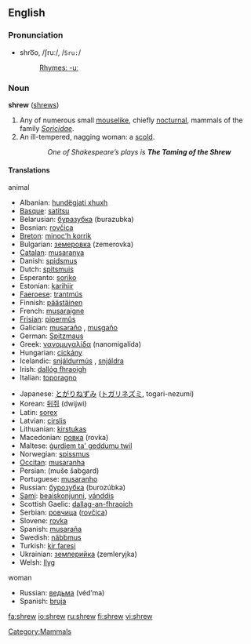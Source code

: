 ==English==

===Pronunciation===
*shro͞o, /ʃruː/, /<tt>Sru:</tt>/
*:[[Rhymes:English:-uː|Rhymes: -uː]]

===Noun===
'''shrew''' ([[shrews]])

# Any of numerous small [[mouselike]], chiefly [[nocturnal]], mammals of the family ''[[Soricidae]]''.
# An ill-tempered, nagging woman: a [[scold]].
::''One of Shakespeare’s plays is '''The Taming of the Shrew'''''

====Translations====
;animal
{{top}}
*Albanian: [[hundëgjati xhuxh]] {{g|Albanian}}
*[[Basque]]: [[satitsu]]
*Belarusian: [[буразубка]] (burazubka) {{f}}
*Bosnian: [[rovčica]] {{f}}
*[[Breton]]: [[minoc'h korrik]]
*Bulgarian: [[земеровка]] (zemerovka) {{f}}
*[[Catalan]]: [[musaranya]] {{f}}
*Danish: [[spidsmus]] {{c}}
*Dutch: [[spitsmuis]] {{f}}
*Esperanto: [[soriko]]
*Estonian: [[karihiir]]
*[[Faeroese]]: [[trantmús]] {{f}}
*Finnish: [[päästäinen]]
*French: [[musaraigne]] {{f}}
*[[Frisian]]: [[pipermûs]] {{f}}
*Galician: [[musaraño]] {{m}}, [[musgaño]] {{m}}
*German: [[Spitzmaus]] {{f}}
*Greek: [[νανομυγαλίδα]] (nanomigalída) {{f}}
*Hungarian: [[cickány]]
*Icelandic: [[snjáldurmús]] {{f}}, [[snjáldra]] {{f}}
*Irish: [[dallóg fhraoigh]] {{g|Irish}}
*Italian: [[toporagno]] {{m}}
{{mid}}
*Japanese: [[とがりねずみ]] ([[トガリネズミ]], togari-nezumi)
*Korean:  [[뒤쥐]] (dwijwi)
*Latin: [[sorex]] {{m}}
*Latvian: [[cirslis]] {{g|Latvian}}
*Lithuanian: [[kirstukas]] {{g|Lithuanian}}
*Macedonian: [[ровка]] (rovka) {{f}}
*Maltese: [[ġurdiem ta' geddumu twil]] {{m}}
*Norwegian: [[spissmus]] {{c}}
*[[Occitan]]: [[musaranha]] {{f}}
*Persian: {{FAchar|[[موش شبگرد]]}} (muše šabgard)
*Portuguese: [[musaranho]] {{m}}
*Russian: [[бурозубка]] (burozúbka) {{f}}
*[[Sami]]: [[beaiskonjunni]], [[vánddis]]
*Scottish Gaelic: [[dallag-an-fhraoich]] {{g|Scottish Gaelic}}
*Serbian: [[ровчица]] ([[rovčica]]) {{f}}
*Slovene: [[rovka]] {{f}}
*Spanish: [[musaraña]] {{f}}
*Swedish: [[näbbmus]] {{c}}
*Turkish: [[kir faresi]]
*Ukrainian: [[землерийка]] (zemleryjka) {{f}}
*Welsh: [[llyg]] {{g|Welsh}}
{{bottom}}

;woman
*Russian: [[ведьма]] (véd’ma) {{f}}
*Spanish: [[bruja]] {{f}}

[[Category:Mammals]]

[[fa:shrew]]
[[io:shrew]]
[[ru:shrew]]
[[fi:shrew]]
[[vi:shrew]]